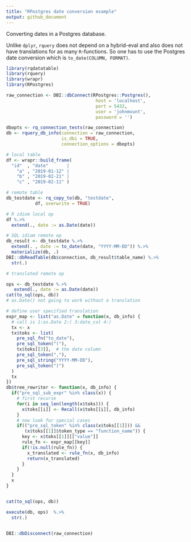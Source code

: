 ```yaml
---
title: "RPostgres date conversion example"
output: github_document
---
```


Converting dates in a Postgres database.

Unlike `dplyr`, `rquery` does not depend on a hybrid-eval and also does not have translations for as many `R`-functions.
So one has to use the Postgres date conversion which is `to_date(COLUMN, FORMAT)`.

```r
library(rqdatatable)
library(rquery)
library(wrapr)
library(RPostgres)

raw_connection <- DBI::dbConnect(RPostgres::Postgres(),
                                  host = 'localhost',
                                  port = 5432,
                                  user = 'johnmount',
                                  password = '')

dbopts <- rq_connection_tests(raw_connection)
db <- rquery_db_info(connection = raw_connection,
                     is_dbi = TRUE,
                     connection_options = dbopts)

# local table
df <- wrapr::build_frame(
  "id"  , "date"       |
    "a" , "2019-01-12" |
    "b" , "2019-02-21" |
    "c" , "2019-02-11" )

# remote table
db_testdate <- rq_copy_to(db, "testdate",
           df, overwrite = TRUE)

# R idiom local op
df %.>%
  extend(., date := as.Date(date))

# SQL idiom remote op
db_result <- db_testdate %.>%
  extend(. , date := to_date(date, "YYYY-MM-DD")) %.>%
  materialize(db, .)
DBI::dbReadTable(db$connection, db_result$table_name) %.>%
  str(.)

# translated remote op

ops <- db_testdate %.>%
   extend(., date := as.Date(date))
cat(to_sql(ops, db))
# as.Date() not going to work without a translation

# define user specified translation
expr_map <- list("as.Date" = function(x, db_info) {
  # call is 1:as.Date 2:( 3:date_col 4:)
  tx <- x
  tx$toks <- list(
    pre_sql_fn("to_date"),
    pre_sql_token("("),
    tx$toks[[3]],  # the date column
    pre_sql_token(","),
    pre_sql_string("YYYY-MM-DD"),
    pre_sql_token(")")
  )
  tx
})
db$tree_rewriter <- function(x, db_info) {
  if("pre_sql_sub_expr" %in% class(x)) {
    # first recurse
    for(i in seq_len(length(x$toks))) {
      x$toks[[i]] <- Recall(x$toks[[i]], db_info)
    }
    # now look for special cases
    if(("pre_sql_token" %in% class(x$toks[[1]])) &&
       (x$toks[[1]]$token_type == "function_name")) {
      key <- x$toks[[1]][["value"]]
      rule_fn <- expr_map[[key]]
      if(!is.null(rule_fn)) {
        x_translated <- rule_fn(x, db_info)
        return(x_translated)
      }
    }
  }
  x
}


cat(to_sql(ops, db))

execute(db, ops)  %.>%
  str(.)


DBI::dbDisconnect(raw_connection)
```
